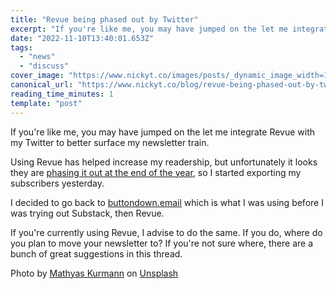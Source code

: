 ```yaml
---
title: "Revue being phased out by Twitter"
excerpt: "If you're like me, you may have jumped on the let me integrate Revue with my Twitter to better..."
date: "2022-11-10T13:40:01.653Z"
tags:
  - "news"
  - "discuss"
cover_image: "https://www.nickyt.co/images/posts/_dynamic_image_width=1000,height=420,fit=cover,gravity=auto,format=auto_https%3A%2F%2Fdev-to-uploads.s3.amazonaws.com%2Fuploads%2Farticles%2Fh7ccqiujz5b8rg23rgcl.jpg"
canonical_url: "https://www.nickyt.co/blog/revue-being-phased-out-by-twitter-4kle/"
reading_time_minutes: 1
template: "post"
---
```



If you're like me, you may have jumped on the let me integrate Revue with my Twitter to better surface my newsletter train.

<Embed url="https://twitter.com/nickytonline/status/1448498924998873088" />

Using Revue has helped increase my readership, but unfortunately it looks they are [phasing it out at the end of the year](https://techcrunch.com/2022/11/03/twitter-layoffs-elon-musk/), so I started exporting my subscribers yesterday.

<Embed url="https://twitter.com/nickytonline/status/1590463822032408576" />

I decided to go back to [buttondown.email](https://buttondown.email) which is what I was using before I was trying out Substack, then Revue.

If you're currently using Revue, I advise to do the same. If you do, where do you plan to move your newsletter to? If you're not sure where, there are a bunch of great suggestions in this thread.

<Embed url="https://twitter.com/nickytonline/status/1589249260117106688" />

Photo by <a href="https://unsplash.com/ja/@mathyaskurmann?utm_source=unsplash&utm_medium=referral&utm_content=creditCopyText">Mathyas Kurmann</a> on <a href="https://unsplash.com/s/photos/newsletter?utm_source=unsplash&utm_medium=referral&utm_content=creditCopyText">Unsplash</a>

